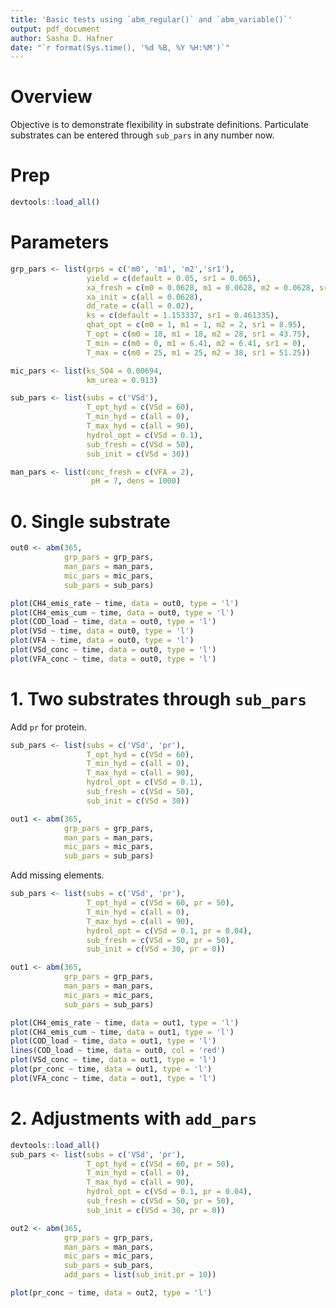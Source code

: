 ```yaml
---
title: 'Basic tests using `abm_regular()` and `abm_variable()`'
output: pdf_document
author: Sasha D. Hafner
date: "`r format(Sys.time(), '%d %B, %Y %H:%M')`"
---
```


# Overview
Objective is to demonstrate flexibility in substrate definitions.
Particulate substrates can be entered through `sub_pars` in any number now.

# Prep

```r
devtools::load_all()
```

# Parameters

```r
grp_pars <- list(grps = c('m0', 'm1', 'm2','sr1'),
                 yield = c(default = 0.05, sr1 = 0.065),
                 xa_fresh = c(m0 = 0.0628, m1 = 0.0628, m2 = 0.0628, sr1 = 0.0628),
                 xa_init = c(all = 0.0628),
                 dd_rate = c(all = 0.02),
                 ks = c(default = 1.153337, sr1 = 0.461335),
                 qhat_opt = c(m0 = 1, m1 = 1, m2 = 2, sr1 = 8.95),
                 T_opt = c(m0 = 18, m1 = 18, m2 = 28, sr1 = 43.75),
                 T_min = c(m0 = 0, m1 = 6.41, m2 = 6.41, sr1 = 0),
                 T_max = c(m0 = 25, m1 = 25, m2 = 38, sr1 = 51.25))

mic_pars <- list(ks_SO4 = 0.00694, 
                 km_urea = 0.913)

sub_pars <- list(subs = c('VSd'),
                 T_opt_hyd = c(VSd = 60),
                 T_min_hyd = c(all = 0),
                 T_max_hyd = c(all = 90),
                 hydrol_opt = c(VSd = 0.1),
                 sub_fresh = c(VSd = 50),
                 sub_init = c(VSd = 30))

man_pars <- list(conc_fresh = c(VFA = 2), 
                  pH = 7, dens = 1000)

```


# 0. Single substrate

```r

out0 <- abm(365, 
            grp_pars = grp_pars,
            man_pars = man_pars,
            mic_pars = mic_pars,
            sub_pars = sub_pars)
```

```r
plot(CH4_emis_rate ~ time, data = out0, type = 'l')
plot(CH4_emis_cum ~ time, data = out0, type = 'l')
plot(COD_load ~ time, data = out0, type = 'l')
plot(VSd ~ time, data = out0, type = 'l')
plot(VFA ~ time, data = out0, type = 'l')
plot(VSd_conc ~ time, data = out0, type = 'l')
plot(VFA_conc ~ time, data = out0, type = 'l')
```

# 1. Two substrates through `sub_pars`

Add `pr` for protein.

```r
sub_pars <- list(subs = c('VSd', 'pr'),
                 T_opt_hyd = c(VSd = 60),
                 T_min_hyd = c(all = 0),
                 T_max_hyd = c(all = 90),
                 hydrol_opt = c(VSd = 0.1),
                 sub_fresh = c(VSd = 50),
                 sub_init = c(VSd = 30))
```

```r
out1 <- abm(365, 
            grp_pars = grp_pars,
            man_pars = man_pars,
            mic_pars = mic_pars,
            sub_pars = sub_pars)
```

Add missing elements.

```r
sub_pars <- list(subs = c('VSd', 'pr'),
                 T_opt_hyd = c(VSd = 60, pr = 50),
                 T_min_hyd = c(all = 0),
                 T_max_hyd = c(all = 90),
                 hydrol_opt = c(VSd = 0.1, pr = 0.04),
                 sub_fresh = c(VSd = 50, pr = 50),
                 sub_init = c(VSd = 30, pr = 0))
```

```r
out1 <- abm(365, 
            grp_pars = grp_pars,
            man_pars = man_pars,
            mic_pars = mic_pars,
            sub_pars = sub_pars)
```


```r
plot(CH4_emis_rate ~ time, data = out1, type = 'l')
plot(CH4_emis_cum ~ time, data = out1, type = 'l')
plot(COD_load ~ time, data = out1, type = 'l')
lines(COD_load ~ time, data = out0, col = 'red')
plot(VSd_conc ~ time, data = out1, type = 'l')
plot(pr_conc ~ time, data = out1, type = 'l')
plot(VFA_conc ~ time, data = out1, type = 'l')
```

# 2. Adjustments with `add_pars`

```r
devtools::load_all()
sub_pars <- list(subs = c('VSd', 'pr'),
                 T_opt_hyd = c(VSd = 60, pr = 50),
                 T_min_hyd = c(all = 0),
                 T_max_hyd = c(all = 90),
                 hydrol_opt = c(VSd = 0.1, pr = 0.04),
                 sub_fresh = c(VSd = 50, pr = 50),
                 sub_init = c(VSd = 30, pr = 0))
```

```r
out2 <- abm(365, 
            grp_pars = grp_pars,
            man_pars = man_pars,
            mic_pars = mic_pars,
            sub_pars = sub_pars,
            add_pars = list(sub_init.pr = 10))
```

```r
plot(pr_conc ~ time, data = out2, type = 'l')
```


